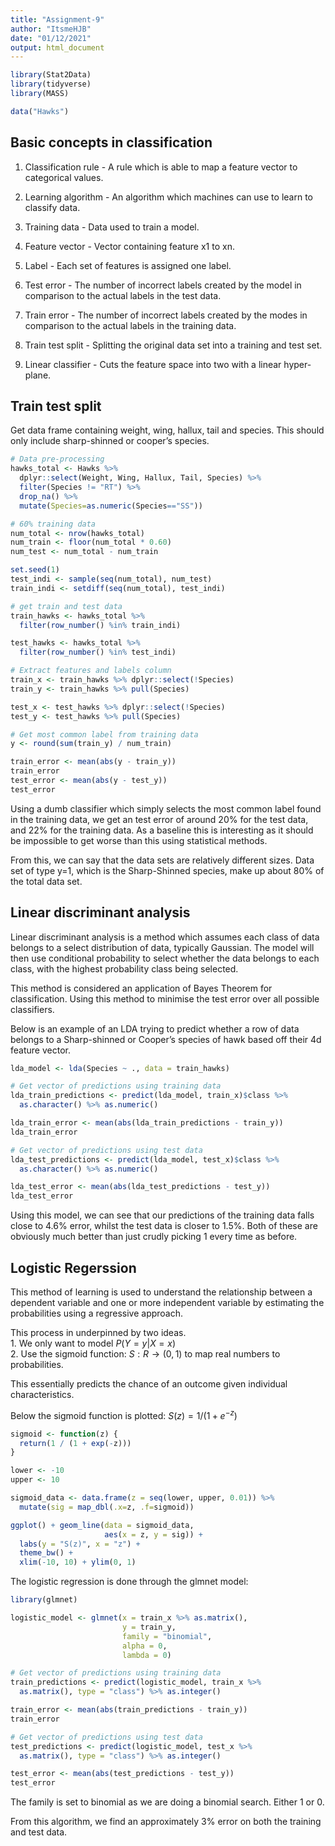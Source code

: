 ```yaml
---
title: "Assignment-9"
author: "ItsmeHJB"
date: "01/12/2021"
output: html_document
---
```


```r
library(Stat2Data)
library(tidyverse)
library(MASS)

data("Hawks")
```

## Basic concepts in classification

1. Classification rule - A rule which is able to map a feature vector to categorical values.

2. Learning algorithm - An algorithm which machines can use to learn to classify data.

3. Training data - Data used to train a model.

4. Feature vector - Vector containing feature x1 to xn.

5. Label - Each set of features is assigned one label.

6. Test error - The number of incorrect labels created by the model in comparison to the actual labels in the test data.

7. Train error - The number of incorrect labels created by the modes in comparison to the actual labels in the training data.

8. Train test split - Splitting the original data set into a training and test set.

9. Linear classifier - Cuts the feature space into two with a linear hyper-plane.

## Train test split

Get data frame containing weight, wing, hallux, tail and species. This should only include sharp-shinned or cooper's species.

```r
# Data pre-processing
hawks_total <- Hawks %>%
  dplyr::select(Weight, Wing, Hallux, Tail, Species) %>% 
  filter(Species != "RT") %>% 
  drop_na() %>% 
  mutate(Species=as.numeric(Species=="SS"))

# 60% training data
num_total <- nrow(hawks_total)
num_train <- floor(num_total * 0.60)
num_test <- num_total - num_train

set.seed(1)
test_indi <- sample(seq(num_total), num_test)
train_indi <- setdiff(seq(num_total), test_indi)

# get train and test data
train_hawks <- hawks_total %>% 
  filter(row_number() %in% train_indi)

test_hawks <- hawks_total %>% 
  filter(row_number() %in% test_indi)

# Extract features and labels column
train_x <- train_hawks %>% dplyr::select(!Species)
train_y <- train_hawks %>% pull(Species)

test_x <- test_hawks %>% dplyr::select(!Species)
test_y <- test_hawks %>% pull(Species)

# Get most common label from training data
y <- round(sum(train_y) / num_train)

train_error <- mean(abs(y - train_y))
train_error
test_error <- mean(abs(y - test_y))
test_error
```

Using a dumb classifier which simply selects the most common label found in the training data, we get an test error of around 20% for the test data, and 22% for the training data. As a baseline this is interesting as it should be impossible to get worse than this using statistical methods.

From this, we can say that the data sets are relatively different sizes. Data set of type y=1, which is the Sharp-Shinned species, make up about 80% of the total data set.

## Linear discriminant analysis

Linear discriminant analysis is a method which assumes each class of data belongs to a select distribution of data, typically Gaussian. The model will then use conditional probability to select whether the data belongs to each class, with the highest probability class being selected.

This method is considered an application of Bayes Theorem for classification. Using this method to minimise the test error over all possible classifiers.

Below is an example of an LDA trying to predict whether a row of data belongs to a Sharp-shinned or Cooper's species of hawk based off their 4d feature vector.

```r
lda_model <- lda(Species ~ ., data = train_hawks)

# Get vector of predictions using training data
lda_train_predictions <- predict(lda_model, train_x)$class %>% 
  as.character() %>% as.numeric()

lda_train_error <- mean(abs(lda_train_predictions - train_y))
lda_train_error

# Get vector of predictions using test data
lda_test_predictions <- predict(lda_model, test_x)$class %>% 
  as.character() %>% as.numeric()

lda_test_error <- mean(abs(lda_test_predictions - test_y))
lda_test_error
```

Using this model, we can see that our predictions of the training data falls close to 4.6% error, whilst the test data is closer to 1.5%. Both of these are obviously much better than just crudly picking 1 every time as before.

## Logistic Regerssion

This method of learning is used to understand the relationship between a dependent variable and one or more independent variable by estimating the probabilities using a regressive approach.

This process in underpinned by two ideas.  
1. We only want to model $P(Y=y | X=x)$  
2. Use the sigmoid function: $S : R \rightarrow (0,1)$ to map real numbers to probabilities.

This essentially predicts the chance of an outcome given individual characteristics.

Below the sigmoid function is plotted:
$S(z)=1/(1+e^{-z})$

```r
sigmoid <- function(z) {
  return(1 / (1 + exp(-z)))
}

lower <- -10
upper <- 10

sigmoid_data <- data.frame(z = seq(lower, upper, 0.01)) %>% 
  mutate(sig = map_dbl(.x=z, .f=sigmoid))

ggplot() + geom_line(data = sigmoid_data,
                     aes(x = z, y = sig)) + 
  labs(y = "S(z)", x = "z") + 
  theme_bw() + 
  xlim(-10, 10) + ylim(0, 1)
```

The logistic regression is done through the glmnet model:

```r
library(glmnet)
```
```r
logistic_model <- glmnet(x = train_x %>% as.matrix(),
                         y = train_y,
                         family = "binomial",
                         alpha = 0,
                         lambda = 0)

# Get vector of predictions using training data
train_predictions <- predict(logistic_model, train_x %>% 
  as.matrix(), type = "class") %>% as.integer()

train_error <- mean(abs(train_predictions - train_y))
train_error

# Get vector of predictions using test data
test_predictions <- predict(logistic_model, test_x %>% 
  as.matrix(), type = "class") %>% as.integer()

test_error <- mean(abs(test_predictions - test_y))
test_error
```

The family is set to binomial as we are doing a binomial search. Either 1 or 0.

From this algorithm, we find an approximately 3% error on both the training and test data.

